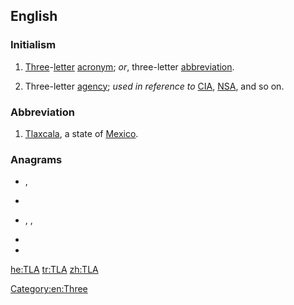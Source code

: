 {{also|tla}}
==English==
{{wikipedia|Three-letter acronym}}

===Initialism===
{{rfc-header|Initialism}}
{{head|en|initialism}}

# [[three|Three]]-[[letter]] [[acronym]]; ''or'', three-letter [[abbreviation]].
# {{label|en|US|humorous}} Three-letter [[agency]]; ''used in reference to'' [[CIA]], [[NSA]], and so on.

===Abbreviation===
{{rfc-header|Abbreviation}}
{{head|en|abbreviation}}

# [[Tlaxcala]], a state of [[Mexico]].

===Anagrams===
* {{l|en|alt}}, {{l|en|Alt}}
* {{l|en|ATL}}
* {{l|en|lat}}, {{l|en|Lat.}}, {{l|en|LAT}}
* {{l|en|LTA}}
* {{l|en|Tal}}

[[Category:en:Three]]

[[he:TLA]]
[[tr:TLA]]
[[zh:TLA]]